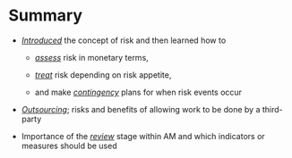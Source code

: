 # Summary

* [*Introduced*](introduction.html) the concept of risk and then learned how to

  * [*assess*](assessment.html) risk in monetary terms,
  
  * [*treat*](treatment.html) risk depending on risk appetite,
  
  * and make [*contingency*](contingency.html) plans for when risk events occur

* [*Outsourcing*](outsourcing.html); risks and benefits of allowing work to be
  done by a third-party
  
* Importance of the [*review*](review.html) stage within AM and which
  indicators or measures should be used

